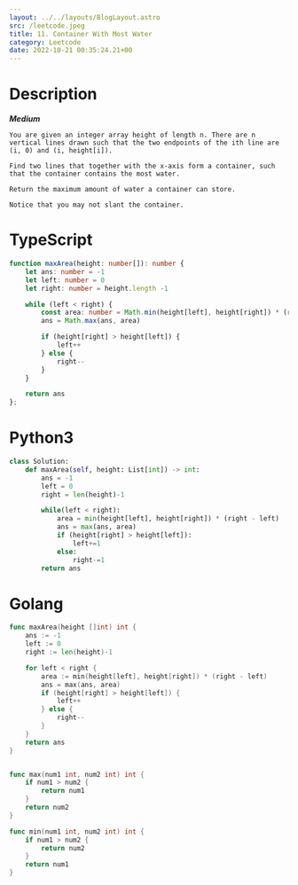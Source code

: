 ```yaml
---
layout: ../../layouts/BlogLayout.astro 
src: /leetcode.jpeg
title: 11. Container With Most Water
category: Leetcode 
date: 2022-10-21 00:35:24.21+00 
---
```


# Description
***Medium***

```
You are given an integer array height of length n. There are n vertical lines drawn such that the two endpoints of the ith line are (i, 0) and (i, height[i]).

Find two lines that together with the x-axis form a container, such that the container contains the most water.

Return the maximum amount of water a container can store.

Notice that you may not slant the container.
```




# TypeScript
```typescript
function maxArea(height: number[]): number {
    let ans: number = -1 
    let left: number = 0
    let right: number = height.length -1 

    while (left < right) {
        const area: number = Math.min(height[left], height[right]) * (right - left)
        ans = Math.max(ans, area)

        if (height[right] > height[left]) {
            left++
        } else {
            right--
        }
    }

    return ans
};
```

# Python3
```python
class Solution:
    def maxArea(self, height: List[int]) -> int:
        ans = -1 
        left = 0 
        right = len(height)-1

        while(left < right):
            area = min(height[left], height[right]) * (right - left)
            ans = max(ans, area)
            if (height[right] > height[left]):
                left+=1
            else:
                right-=1
        return ans
```

# Golang
```go
func maxArea(height []int) int {
    ans := -1 
    left := 0 
    right := len(height)-1

    for left < right {
        area := min(height[left], height[right]) * (right - left)
        ans = max(ans, area)
        if (height[right] > height[left]) {
            left++
        } else {
            right--
        }
    }
    return ans
}


func max(num1 int, num2 int) int {
    if num1 > num2 {
        return num1 
    }
    return num2
}

func min(num1 int, num2 int) int {
    if num1 > num2 {
        return num2
    }
    return num1
}
```